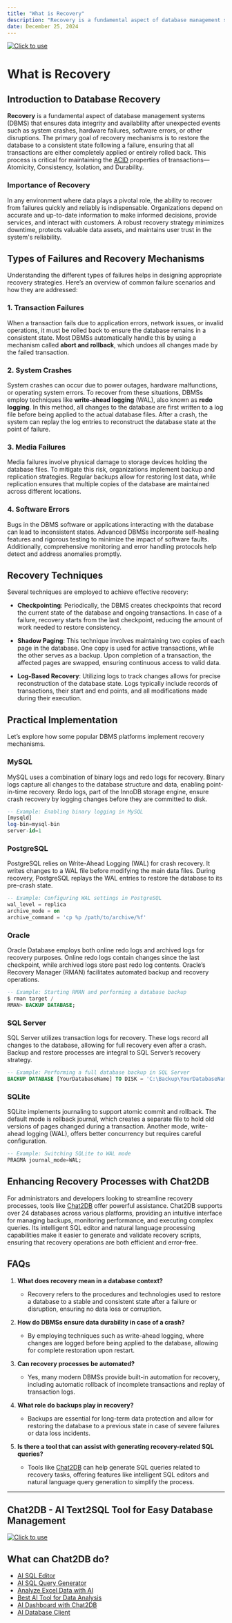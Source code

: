 ```yaml
---
title: "What is Recovery"
description: "Recovery is a fundamental aspect of database management systems (DBMS) that ensures data integrity and availability after unexpected events such as system crashes, hardware failures, software errors, or other disruptions."
date: December 25, 2024
---
```

[![Click to use](/image/blog/bg/chat2db1.png)](https://app.chat2db.ai/)
# What is Recovery

## Introduction to Database Recovery

**Recovery** is a fundamental aspect of database management systems (DBMS) that ensures data integrity and availability after unexpected events such as system crashes, hardware failures, software errors, or other disruptions. The primary goal of recovery mechanisms is to restore the database to a consistent state following a failure, ensuring that all transactions are either completely applied or entirely rolled back. This process is critical for maintaining the [ACID](https://en.wikipedia.org/wiki/ACID) properties of transactions—Atomicity, Consistency, Isolation, and Durability.

### Importance of Recovery

In any environment where data plays a pivotal role, the ability to recover from failures quickly and reliably is indispensable. Organizations depend on accurate and up-to-date information to make informed decisions, provide services, and interact with customers. A robust recovery strategy minimizes downtime, protects valuable data assets, and maintains user trust in the system's reliability.

## Types of Failures and Recovery Mechanisms

Understanding the different types of failures helps in designing appropriate recovery strategies. Here’s an overview of common failure scenarios and how they are addressed:

### 1. Transaction Failures

When a transaction fails due to application errors, network issues, or invalid operations, it must be rolled back to ensure the database remains in a consistent state. Most DBMSs automatically handle this by using a mechanism called **abort and rollback**, which undoes all changes made by the failed transaction.

### 2. System Crashes

System crashes can occur due to power outages, hardware malfunctions, or operating system errors. To recover from these situations, DBMSs employ techniques like **write-ahead logging** (WAL), also known as **redo logging**. In this method, all changes to the database are first written to a log file before being applied to the actual database files. After a crash, the system can replay the log entries to reconstruct the database state at the point of failure.

### 3. Media Failures

Media failures involve physical damage to storage devices holding the database files. To mitigate this risk, organizations implement backup and replication strategies. Regular backups allow for restoring lost data, while replication ensures that multiple copies of the database are maintained across different locations.

### 4. Software Errors

Bugs in the DBMS software or applications interacting with the database can lead to inconsistent states. Advanced DBMSs incorporate self-healing features and rigorous testing to minimize the impact of software faults. Additionally, comprehensive monitoring and error handling protocols help detect and address anomalies promptly.

## Recovery Techniques

Several techniques are employed to achieve effective recovery:

- **Checkpointing**: Periodically, the DBMS creates checkpoints that record the current state of the database and ongoing transactions. In case of a failure, recovery starts from the last checkpoint, reducing the amount of work needed to restore consistency.
  
- **Shadow Paging**: This technique involves maintaining two copies of each page in the database. One copy is used for active transactions, while the other serves as a backup. Upon completion of a transaction, the affected pages are swapped, ensuring continuous access to valid data.

- **Log-Based Recovery**: Utilizing logs to track changes allows for precise reconstruction of the database state. Logs typically include records of transactions, their start and end points, and all modifications made during their execution.

## Practical Implementation

Let’s explore how some popular DBMS platforms implement recovery mechanisms.

### MySQL

MySQL uses a combination of binary logs and redo logs for recovery. Binary logs capture all changes to the database structure and data, enabling point-in-time recovery. Redo logs, part of the InnoDB storage engine, ensure crash recovery by logging changes before they are committed to disk.

```sql
-- Example: Enabling binary logging in MySQL
[mysqld]
log-bin=mysql-bin
server-id=1
```

### PostgreSQL

PostgreSQL relies on Write-Ahead Logging (WAL) for crash recovery. It writes changes to a WAL file before modifying the main data files. During recovery, PostgreSQL replays the WAL entries to restore the database to its pre-crash state.

```sql
-- Example: Configuring WAL settings in PostgreSQL
wal_level = replica
archive_mode = on
archive_command = 'cp %p /path/to/archive/%f'
```

### Oracle

Oracle Database employs both online redo logs and archived logs for recovery purposes. Online redo logs contain changes since the last checkpoint, while archived logs store past redo log contents. Oracle’s Recovery Manager (RMAN) facilitates automated backup and recovery operations.

```sql
-- Example: Starting RMAN and performing a database backup
$ rman target /
RMAN> BACKUP DATABASE;
```

### SQL Server

SQL Server utilizes transaction logs for recovery. These logs record all changes to the database, allowing for full recovery even after a crash. Backup and restore processes are integral to SQL Server’s recovery strategy.

```sql
-- Example: Performing a full database backup in SQL Server
BACKUP DATABASE [YourDatabaseName] TO DISK = 'C:\Backup\YourDatabaseName.bak';
```

### SQLite

SQLite implements journaling to support atomic commit and rollback. The default mode is rollback journal, which creates a separate file to hold old versions of pages changed during a transaction. Another mode, write-ahead logging (WAL), offers better concurrency but requires careful configuration.

```sql
-- Example: Switching SQLite to WAL mode
PRAGMA journal_mode=WAL;
```

## Enhancing Recovery Processes with Chat2DB

For administrators and developers looking to streamline recovery processes, tools like [Chat2DB](https://chat2db.ai) offer powerful assistance. Chat2DB supports over 24 databases across various platforms, providing an intuitive interface for managing backups, monitoring performance, and executing complex queries. Its intelligent SQL editor and natural language processing capabilities make it easier to generate and validate recovery scripts, ensuring that recovery operations are both efficient and error-free.

## FAQs

1. **What does recovery mean in a database context?**
   - Recovery refers to the procedures and technologies used to restore a database to a stable and consistent state after a failure or disruption, ensuring no data loss or corruption.

2. **How do DBMSs ensure data durability in case of a crash?**
   - By employing techniques such as write-ahead logging, where changes are logged before being applied to the database, allowing for complete restoration upon restart.

3. **Can recovery processes be automated?**
   - Yes, many modern DBMSs provide built-in automation for recovery, including automatic rollback of incomplete transactions and replay of transaction logs.

4. **What role do backups play in recovery?**
   - Backups are essential for long-term data protection and allow for restoring the database to a previous state in case of severe failures or data loss incidents.

5. **Is there a tool that can assist with generating recovery-related SQL queries?**
   - Tools like [Chat2DB](https://chat2db.ai) can help generate SQL queries related to recovery tasks, offering features like intelligent SQL editors and natural language query generation to simplify the process.

---

## Chat2DB - AI Text2SQL Tool for Easy Database Management

[![Click to use](/image/blog/chat2db.png)](https://app.chat2db.ai/)

## What can Chat2DB do?

- [AI SQL Editor](https://chat2db.ai/feature/AI%20SQL%20Editor)
- [AI SQL Query Generator](https://chat2db.ai/feature/AI%20SQL%20Query%20Generator)
- [Analyze Excel Data with AI](https://chat2db.ai/feature/Analyze%20Excel%20Data%20with%20AI)
- [Best AI Tool for Data Analysis](https://chat2db.ai/feature/Best%20AI%20Tool%20for%20Data%20Analysis)
- [AI Dashboard with Chat2DB](https://chat2db.ai/feature/AI%20Dashboard%20with%20Chat2DB)
- [AI Database Client](https://chat2db.ai/feature/AI%20Database%20Client)
